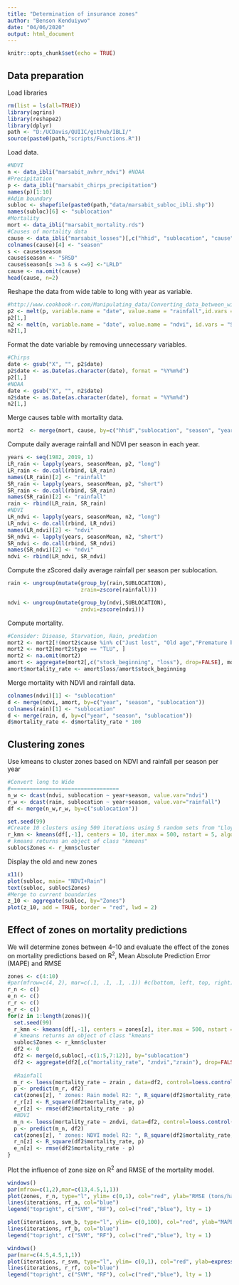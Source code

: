 ```yaml
---
title: "Determination of insurance zones"
author: "Benson Kenduiywo"
date: "04/06/2020"
output: html_document
---
```


```r
knitr::opts_chunk$set(echo = TRUE)
```

## Data preparation

Load libraries
 
```r
rm(list = ls(all=TRUE))
library(agrins)
library(reshape2)
library(dplyr)
path <- "D:/UCDavis/QUIIC/github/IBLI/"
source(paste0(path,"scripts/Functions.R"))
```
Load data.

```r
#NDVI
n <- data_ibli("marsabit_avhrr_ndvi") #NOAA
#Precipitation
p <- data_ibli("marsabit_chirps_precipitation")
names(p)[1:10]
#Adim boundary
subloc <- shapefile(paste0(path,"data/marsabit_subloc_ibli.shp"))
names(subloc)[6] <- "sublocation"
#Mortality
mort <- data_ibli("marsabit_mortality.rds")
#Causes of mortality data
cause <- data_ibli("marsabit_losses")[,c("hhid", "sublocation", "cause","month", "year")]
colnames(cause)[4] <- "season"
s <- cause$season
cause$season <- "SRSD"
cause$season[s >=3 & s <=9] <-"LRLD"
cause <- na.omit(cause)
head(cause, n=2)
```

Reshape the data from wide table to long with year as variable.

```r
#http://www.cookbook-r.com/Manipulating_data/Converting_data_between_wide_and_long_format/
p2 <- melt(p, variable.name = "date", value.name = "rainfall",id.vars = "SUBLOCATION")
p2[1,]
n2 <- melt(n, variable.name = "date", value.name = "ndvi", id.vars = "SUBLOCATION")
n2[1,]

```

Format the date variable by removing unnecessary variables.

```r
#Chirps
date <- gsub("X", "", p2$date)
p2$date <- as.Date(as.character(date), format = "%Y%m%d")
p2[1,]
#NOAA
date <- gsub("X", "", n2$date)
n2$date <- as.Date(as.character(date), format = "%Y%m%d")
n2[1,]

```
Merge causes table with mortality data.

```r
mort2  <- merge(mort, cause, by=c("hhid","sublocation", "season", "year"))

```
Compute daily average rainfall and NDVI per season in each year.

```r
years <- seq(1982, 2019, 1)
LR_rain <- lapply(years, seasonMean, p2, "long")
LR_rain <- do.call(rbind, LR_rain)
names(LR_rain)[2] <- "rainfall"
SR_rain <- lapply(years, seasonMean, p2, "short")
SR_rain <- do.call(rbind, SR_rain)
names(SR_rain)[2] <- "rainfall"
rain <- rbind(LR_rain, SR_rain)
#NDVI
LR_ndvi <- lapply(years, seasonMean, n2, "long")
LR_ndvi <- do.call(rbind, LR_ndvi)
names(LR_ndvi)[2] <- "ndvi"
SR_ndvi <- lapply(years, seasonMean, n2, "short")
SR_ndvi <- do.call(rbind, SR_ndvi)
names(SR_ndvi)[2] <- "ndvi"
ndvi <- rbind(LR_ndvi, SR_ndvi)

```

Compute the zScored daily average rainfall per season per sublocation.

```r
rain <- ungroup(mutate(group_by(rain,SUBLOCATION), 
                       zrain=zscore(rainfall)))

ndvi <- ungroup(mutate(group_by(ndvi,SUBLOCATION), 
                       zndvi=zscore(ndvi)))
```

Compute mortality.

```r
#Consider: Disease, Starvation, Rain, predation
mort2 <- mort2[!(mort2$cause %in% c("Just lost", "Old age","Premature birth")),]
mort2 <- mort2[mort2$type == "TLU", ]
mort2 <- na.omit(mort2)
amort <- aggregate(mort2[,c("stock_beginning", "loss"), drop=FALSE], mort2[, c("season","year","sublocation"), drop=FALSE], mean, na.rm=TRUE)
amort$mortality_rate <- amort$loss/amort$stock_beginning

```

Merge mortality with NDVI and rainfall data.

```r
colnames(ndvi)[1] <- "sublocation"
d <- merge(ndvi, amort, by=c("year", "season", "sublocation"))
colnames(rain)[1] <- "sublocation"
d <- merge(rain, d, by=c("year", "season", "sublocation"))
d$mortality_rate <- d$mortality_rate * 100
```

## Clustering zones

Use kmeans to cluster zones based on NDVI and rainfall per season per year

```r

#Convert long to Wide
#==================================
n_w <- dcast(ndvi, sublocation ~ year+season, value.var="ndvi")
r_w <- dcast(rain, sublocation ~ year+season, value.var="rainfall")
df <- merge(n_w,r_w, by=c("sublocation"))

set.seed(99)
#Create 10 clusters using 500 iterations using 5 random sets from "Lloyd" method
r_kmn <- kmeans(df[,-1], centers = 10, iter.max = 500, nstart = 5, algorithm="Lloyd")
# kmeans returns an object of class "kmeans"
subloc$Zones <- r_kmn$cluster

```
Display the old and new zones

```r
x11()
plot(subloc, main= "NDVI+Rain")
text(subloc, subloc$Zones)
#Merge to current boundaries
z_10 <- aggregate(subloc, by="Zones")
plot(z_10, add = TRUE, border = "red", lwd = 2)

```

## Effect of zones on mortality predictions

We will determine zones between 4--10 and evaluate the effect of the zones on mortality predictions based on R$^2$, Mean Absolute Prediction Error (MAPE) and RMSE

```r
zones <- c(4:10)
#par(mfrow=c(4, 2), mar=c(.1, .1, .1, .1)) #c(bottom, left, top, right)
r_n <- c()
e_n <- c()
r_r <- c()
e_r <- c()
for(z in 1:length(zones)){
  set.seed(99)
  r_kmn <- kmeans(df[,-1], centers = zones[z], iter.max = 500, nstart = 4, algorithm="Lloyd")
  # kmeans returns an object of class "kmeans"
  subloc$Zones <- r_kmn$cluster
  df2 <- 0
  df2 <- merge(d,subloc[,-c(1:5,7:12)], by="sublocation")
  df2 <- aggregate(df2[,c("mortality_rate", "zndvi","zrain"), drop=FALSE], df2[, c("season","year","Zones"), drop=FALSE], mean, na.rm=TRUE)
 
  #Rainfall
  m_r <- loess(mortality_rate ~ zrain , data=df2, control=loess.control(surface="direct"))
  p <- predict(m_r, df2)
  cat(zones[z], " zones: Rain model R2: ", R_square(df2$mortality_rate, p), "\n")
  r_r[z] <- R_square(df2$mortality_rate, p)
  e_r[z] <- rmse(df2$mortality_rate - p)
  #NDVI
  m_n <- loess(mortality_rate ~ zndvi, data=df2, control=loess.control(surface="direct"))
  p <- predict(m_n, df2)
  cat(zones[z], " zones: NDVI model R2: ", R_square(df2$mortality_rate, p), "\n")
  r_n[z] <- R_square(df2$mortality_rate, p)
  e_n[z] <- rmse(df2$mortality_rate - p)
}


```

Plot the influence of zone size on R$^2$ and RMSE of the mortality model.

```r
windows()
par(mfrow=c(1,2),mar=c(13,4.5,1,1))
plot(zones, r_n, type="l", ylim= c(0,1), col="red", ylab="RMSE (tons/ha)", xlab= "n-fold", cex.axis =1.2, cex.lab = 1.2)
lines(iterations, rf_a, col="blue")
legend("topright", c("SVM", "RF"), col=c("red","blue"), lty = 1)

plot(iterations, svm_b, type="l", ylim= c(0,100), col="red", ylab="MAPE (%)", xlab= "n-fold", cex.axis =1.2, cex.lab = 1.2)
lines(iterations, rf_b, col="blue")
legend("topright", c("SVM", "RF"), col=c("red","blue"), lty = 1)

windows()
par(mar=c(4.5,4.5,1,1))
plot(iterations, r_svm, type="l", ylim= c(0,1), col="red", ylab=expression(R^2), xlab= "n-fold", cex.axis =1.2, cex.lab = 1.2)
lines(iterations, r_rf, col="blue")
legend("topright", c("SVM", "RF"), col=c("red","blue"), lty = 1)

```

